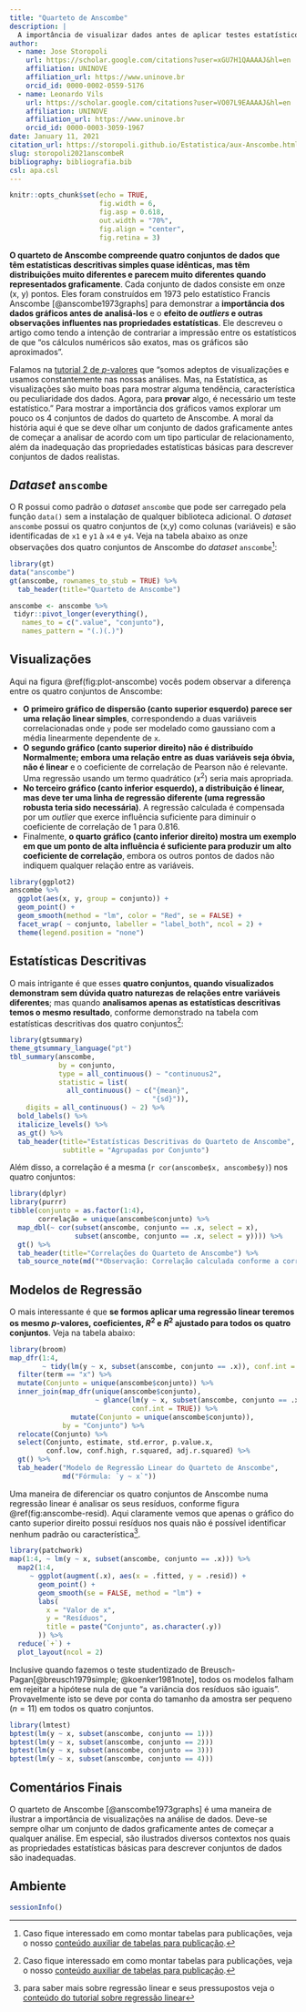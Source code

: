 ```yaml
---
title: "Quarteto de Anscombe"
description: |
  A importância de visualizar dados antes de aplicar testes estatísticos inferenciais e a limitação das estatísticas descritivas.
author:
  - name: Jose Storopoli
    url: https://scholar.google.com/citations?user=xGU7H1QAAAAJ&hl=en
    affiliation: UNINOVE
    affiliation_url: https://www.uninove.br
    orcid_id: 0000-0002-0559-5176
  - name: Leonardo Vils
    url: https://scholar.google.com/citations?user=VO07L9EAAAAJ&hl=en
    affiliation: UNINOVE
    affiliation_url: https://www.uninove.br
    orcid_id: 0000-0003-3059-1967
date: January 11, 2021
citation_url: https://storopoli.github.io/Estatistica/aux-Anscombe.html
slug: storopoli2021anscombeR
bibliography: bibliografia.bib
csl: apa.csl
---
```


```r
knitr::opts_chunk$set(echo = TRUE,
                      fig.width = 6,
                      fig.asp = 0.618,
                      out.width = "70%",
                      fig.align = "center",
                      fig.retina = 3)
```

<link rel="stylesheet" href="https://cdn.rawgit.com/jpswalsh/academicons/master/css/academicons.min.css"/>


**O quarteto de Anscombe compreende quatro conjuntos de dados que têm estatísticas descritivas simples quase idênticas, mas têm distribuições muito diferentes e parecem muito diferentes quando representados graficamente**. Cada conjunto de dados consiste em onze (x, y) pontos. Eles foram construídos em 1973 pelo estatístico Francis Anscombe [@anscombe1973graphs] para demonstrar a **importância dos dados gráficos antes de analisá-los** e o **efeito de *outliers* e outras observações influentes nas propriedades estatísticas**. Ele descreveu o artigo como tendo a intenção de contrariar a impressão entre os estatísticos de que "os cálculos numéricos são exatos, mas os gráficos são aproximados".

Falamos na [tutorial 2 de $p$-valores](2-p-valores.html) que "somos adeptos de visualizações e usamos constantemente nas nossas análises. Mas, na Estatística, as visualizações são muito boas para mostrar alguma tendência, característica ou peculiaridade dos dados. Agora, para **provar** algo, é necessário um teste estatístico." Para mostrar a importância dos gráficos vamos explorar um pouco os 4 conjuntos de dados do quarteto de Anscombe. A moral da história aqui é que se deve olhar um conjunto de dados graficamente antes de começar a analisar de acordo com um tipo particular de relacionamento, além da inadequação das propriedades estatísticas básicas para descrever conjuntos de dados realistas.

## *Dataset* `anscombe`

O R possui como padrão o *dataset* `anscombe` que pode ser carregado pela função `data()` sem a instalação de qualquer biblioteca adicional. O *dataset* `anscombe` possui os quatro conjuntos de (x,y) como colunas (variáveis) e são identificadas de `x1` e `y1` à `x4` e `y4`. Veja na tabela abaixo as onze observações dos quatro conjuntos de Anscombe do *dataset* `anscombe`[^1]:

```r
library(gt)
data("anscombe")
gt(anscombe, rownames_to_stub = TRUE) %>%
  tab_header(title="Quarteto de Anscombe")
```

```r
anscombe <- anscombe %>%
 tidyr::pivot_longer(everything(),
   names_to = c(".value", "conjunto"),
   names_pattern = "(.)(.)")
```


## Visualizações

Aqui na figura \@ref(fig:plot-anscombe) vocês podem observar a diferença entre os quatro conjuntos de Anscombe:

* **O primeiro gráfico de dispersão (canto superior esquerdo) parece ser uma relação linear simples**, correspondendo a duas variáveis correlacionadas onde `y` pode ser modelado como gaussiano com a média linearmente dependente de `x`.
* **O segundo gráfico (canto superior direito) não é distribuído Normalmente; embora uma relação entre as duas variáveis seja óbvia, não é linear** e o coeficiente de correlação de Pearson não é relevante. Uma regressão usando um termo quadrático ($x^2$) seria mais apropriada.
* **No terceiro gráfico (canto inferior esquerdo), a distribuição é linear, mas deve ter uma linha de regressão diferente (uma regressão robusta teria sido necessária)**. A regressão calculada é compensada por um *outlier* que exerce influência suficiente para diminuir o coeficiente de correlação de 1 para 0.816.
* Finalmente, **o quarto gráfico (canto inferior direito) mostra um exemplo em que um ponto de alta influência é suficiente para produzir um alto coeficiente de correlação**, embora os outros pontos de dados não indiquem qualquer relação entre as variáveis.

```r
library(ggplot2)
anscombe %>% 
  ggplot(aes(x, y, group = conjunto)) +
  geom_point() +
  geom_smooth(method = "lm", color = "Red", se = FALSE) +
  facet_wrap( ~ conjunto, labeller = "label_both", ncol = 2) +
  theme(legend.position = "none")
```

## Estatísticas Descritivas

O mais intrigante é que esses **quatro conjuntos, quando visualizados demonstram sem dúvida quatro naturezas de relações entre variáveis diferentes**; mas quando **analisamos apenas as estatísticas descritivas temos o mesmo resultado**, conforme demonstrado na tabela com estatísticas descritivas dos quatro conjuntos[^1]:

```r
library(gtsummary)
theme_gtsummary_language("pt")
tbl_summary(anscombe,
            by = conjunto,
            type = all_continuous() ~ "continuous2",
            statistic = list(
              all_continuous() ~ c("{mean}",
                                   "{sd}")),
	digits = all_continuous() ~ 2) %>%
  bold_labels() %>%
  italicize_levels() %>%
  as_gt() %>% 
  tab_header(title="Estatísticas Descritivas do Quarteto de Anscombe",
             subtitle = "Agrupadas por Conjunto")
```

Além disso, a correlação é a mesma (`r cor(anscombe$x, anscombe$y)`) nos quatro conjuntos:

```r
library(dplyr)
library(purrr)
tibble(conjunto = as.factor(1:4),
       correlação = unique(anscombe$conjunto) %>% 
  map_dbl(~ cor(subset(anscombe, conjunto == .x, select = x),
                subset(anscombe, conjunto == .x, select = y)))) %>% 
  gt() %>% 
  tab_header(title="Correlações do Quarteto de Anscombe") %>% 
  tab_source_note(md("*Observação: Correlação calculada conforme a correlação de Pearson*"))
```

## Modelos de Regressão

O mais interessante é que **se formos aplicar uma regressão linear teremos os mesmo $p$-valores, coeficientes, $R^2$ e $R^2$ ajustado para todos os quatro conjuntos**. Veja na tabela abaixo:

```r
library(broom)
map_dfr(1:4,
        ~ tidy(lm(y ~ x, subset(anscombe, conjunto == .x)), conf.int = TRUE)) %>% 
  filter(term == "x") %>% 
  mutate(Conjunto = unique(anscombe$conjunto)) %>% 
  inner_join(map_dfr(unique(anscombe$conjunto),
                     ~ glance(lm(y ~ x, subset(anscombe, conjunto == .x)),
                              conf.int = TRUE)) %>% 
               mutate(Conjunto = unique(anscombe$conjunto)),
             by = "Conjunto") %>% 
  relocate(Conjunto) %>% 
  select(Conjunto, estimate, std.error, p.value.x,
         conf.low, conf.high, r.squared, adj.r.squared) %>% 
  gt() %>% 
  tab_header("Modelo de Regressão Linear do Quarteto de Anscombe",
             md("Fórmula: `y ~ x`"))
```

Uma maneira de diferenciar os quatro conjuntos de Anscombe numa regressão linear é analisar os seus resíduos, conforme figura \@ref(fig:anscombe-resid). Aqui claramente vemos que apenas o gráfico do canto superior direito possui resíduos nos quais não é possível identificar nenhum padrão ou característica^[para saber mais sobre regressão linear e seus pressupostos veja o [conteúdo do tutorial sobre regressão linear](6-Regressao_Linear.html)].

```r
library(patchwork)
map(1:4, ~ lm(y ~ x, subset(anscombe, conjunto == .x))) %>% 
  map2(1:4,
     ~ ggplot(augment(.x), aes(x = .fitted, y = .resid)) +
       geom_point() +
       geom_smooth(se = FALSE, method = "lm") +
       labs(
         x = "Valor de x",
         y = "Resíduos",
         title = paste("Conjunto", as.character(.y))
       )) %>% 
  reduce(`+`) +
  plot_layout(ncol = 2)
```

Inclusive quando fazemos o teste studentizado de Breusch-Pagan[@breusch1979simple; @koenker1981note], todos os modelos falham em rejeitar a hipótese nula de que "a variância dos resíduos são iguais". Provavelmente isto se deve por conta do tamanho da amostra ser pequeno ($n=11$) em todos os quatro conjuntos.

```r
library(lmtest)
bptest(lm(y ~ x, subset(anscombe, conjunto == 1)))
bptest(lm(y ~ x, subset(anscombe, conjunto == 2)))
bptest(lm(y ~ x, subset(anscombe, conjunto == 3)))
bptest(lm(y ~ x, subset(anscombe, conjunto == 4)))
```


## Comentários Finais

O quarteto de Anscombe [@anscombe1973graphs] é uma maneira de ilustrar a importância de visualizações na análise de dados. Deve-se sempre olhar um conjunto de dados graficamente antes de começar a qualquer análise. Em especial, são ilustrados diversos contextos nos quais as propriedades estatísticas básicas para descrever conjuntos de dados são inadequadas.

## Ambiente

```r
sessionInfo()
```

[^1]: Caso fique interessado em como montar tabelas para publicações, veja o nosso [conteúdo auxiliar de tabelas para publicação](aux-Tabelas_para_Publicacao.html).
